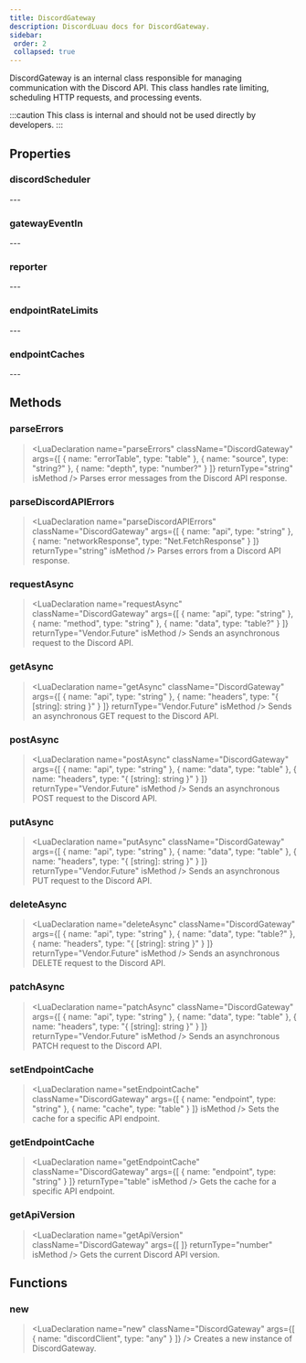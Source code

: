 ```yaml
---
title: DiscordGateway
description: DiscordLuau docs for DiscordGateway.
sidebar:
 order: 2
 collapsed: true
---
```

[//]: # (This file was automatically @generated from moonwave comments using a script. Please do not exit by hand.)
[//]: # (To actually edit documentation, make changes to the main DiscordLuau repo.)

[//]: # (----- DOCUMENT IMPORTS ----- )


[//]: # (----- DOCUMENT DESCRIPTION ----- )

DiscordGateway is an internal class responsible for managing communication with the Discord API. This class handles rate limiting, scheduling HTTP requests, and processing events.

:::caution
This class is internal and should not be used directly by developers.
:::

[//]: # (----- DOCUMENT PROPERTIES ----- )

## Properties

### discordScheduler

<LuaProperty name="DiscordGateway.discordScheduler" type="Network.HTTPScheduler" />
---
	
### gatewayEventIn

<LuaProperty name="DiscordGateway.gatewayEventIn" type="Network.EventIn" />
---
	
### reporter

<LuaProperty name="DiscordGateway.reporter" type="Vendor.Console" />
---
	
### endpointRateLimits

<LuaProperty name="DiscordGateway.endpointRateLimits" type="{ [string]: HTTPRatelimit.HTTPRatelimit }" />
---
	
### endpointCaches

<LuaProperty name="DiscordGateway.endpointCaches" type="{ [string]: { [any]: any } }" />
---
	

[//]: # (----- DOCUMENT METHODS ----- )

## Methods

### parseErrors

> <LuaDeclaration name="parseErrors" className="DiscordGateway" args={[ { name: "errorTable", type: "table" }, { name: "source", type: "string?" }, { name: "depth", type: "number?" } ]} returnType="string" isMethod />
Parses error messages from the Discord API response.
### parseDiscordAPIErrors

> <LuaDeclaration name="parseDiscordAPIErrors" className="DiscordGateway" args={[ { name: "api", type: "string" }, { name: "networkResponse", type: "Net.FetchResponse" } ]} returnType="string" isMethod />
Parses errors from a Discord API response.
### requestAsync

> <LuaDeclaration name="requestAsync" className="DiscordGateway" args={[ { name: "api", type: "string" }, { name: "method", type: "string" }, { name: "data", type: "table?" } ]} returnType="Vendor.Future" isMethod />
Sends an asynchronous request to the Discord API.
### getAsync

> <LuaDeclaration name="getAsync" className="DiscordGateway" args={[ { name: "api", type: "string" }, { name: "headers", type: "{ [string]: string }" } ]} returnType="Vendor.Future" isMethod />
Sends an asynchronous GET request to the Discord API.
### postAsync

> <LuaDeclaration name="postAsync" className="DiscordGateway" args={[ { name: "api", type: "string" }, { name: "data", type: "table" }, { name: "headers", type: "{ [string]: string }" } ]} returnType="Vendor.Future" isMethod />
Sends an asynchronous POST request to the Discord API.
### putAsync

> <LuaDeclaration name="putAsync" className="DiscordGateway" args={[ { name: "api", type: "string" }, { name: "data", type: "table" }, { name: "headers", type: "{ [string]: string }" } ]} returnType="Vendor.Future" isMethod />
Sends an asynchronous PUT request to the Discord API.
### deleteAsync

> <LuaDeclaration name="deleteAsync" className="DiscordGateway" args={[ { name: "api", type: "string" }, { name: "data", type: "table?" }, { name: "headers", type: "{ [string]: string }" } ]} returnType="Vendor.Future" isMethod />
Sends an asynchronous DELETE request to the Discord API.
### patchAsync

> <LuaDeclaration name="patchAsync" className="DiscordGateway" args={[ { name: "api", type: "string" }, { name: "data", type: "table" }, { name: "headers", type: "{ [string]: string }" } ]} returnType="Vendor.Future" isMethod />
Sends an asynchronous PATCH request to the Discord API.
### setEndpointCache

> <LuaDeclaration name="setEndpointCache" className="DiscordGateway" args={[ { name: "endpoint", type: "string" }, { name: "cache", type: "table" } ]} isMethod />
Sets the cache for a specific API endpoint.
### getEndpointCache

> <LuaDeclaration name="getEndpointCache" className="DiscordGateway" args={[ { name: "endpoint", type: "string" } ]} returnType="table" isMethod />
Gets the cache for a specific API endpoint.
### getApiVersion

> <LuaDeclaration name="getApiVersion" className="DiscordGateway" args={[  ]} returnType="number" isMethod />
Gets the current Discord API version.

[//]: # (----- DOCUMENT FUNCTIONS ----- )

## Functions

### new

> <LuaDeclaration name="new" className="DiscordGateway" args={[ { name: "discordClient", type: "any" } ]} />
Creates a new instance of DiscordGateway.

